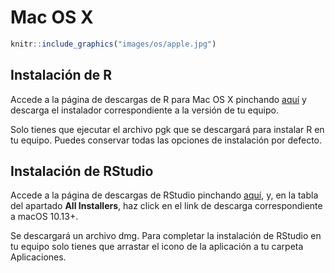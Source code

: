 # Mac OS X {#mac}

```r
knitr::include_graphics("images/os/apple.jpg")
```

## Instalación de R
Accede a la página de descargas de R para Mac OS X pinchando [aquí](https://ftp.cixug.es/CRAN/bin/macosx/){target="_blank"}  y descarga el instalador correspondiente a la versión de tu equipo.


Solo tienes que ejecutar el archivo pgk que se descargará para instalar R en tu equipo. Puedes conservar todas las opciones  de instalación por defecto. 

## Instalación de RStudio
Accede a la página de descargas de RStudio pinchando [aquí](https://rstudio.com/products/rstudio/download/#download){target="_blank"},  y, en la tabla del apartado **All Installers**,  haz click en el link de descarga correspondiente a macOS 10.13+.

Se descargará un archivo dmg. Para completar la instalación de RStudio en tu equipo solo tienes que arrastar el icono de la aplicación a tu carpeta Aplicaciones. 

